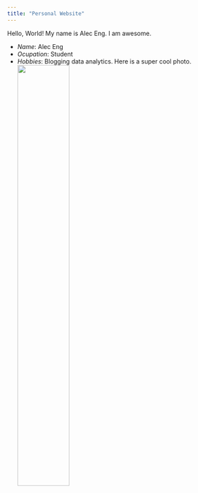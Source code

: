 ```yaml
---
title: "Personal Website"
---
```


Hello, World! My name is Alec Eng. I am awesome.

- *Name*: Alec Eng
- *Ocupation*: Student
- *Hobbies*: Blogging data analytics. 
Here is a super cool photo. 
<br>
![](img/geneseo-logo-vertical.png){width=50%}


